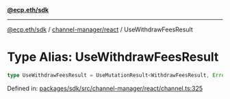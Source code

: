 [**@ecp.eth/sdk**](../../../index.mdx)

***

[@ecp.eth/sdk](/sdk-reference/index.mdx) / [channel-manager/react](/sdk-reference/channel-manager/react/index.mdx) / UseWithdrawFeesResult

# Type Alias: UseWithdrawFeesResult

```ts
type UseWithdrawFeesResult = UseMutationResult<WithdrawFeesResult, Error, UseWithdrawFeesParams>;
```

Defined in: [packages/sdk/src/channel-manager/react/channel.ts:325](https://github.com/ecp-eth/comments-monorepo/blob/main/packages/sdk/src/channel-manager/react/channel.ts#L325)
